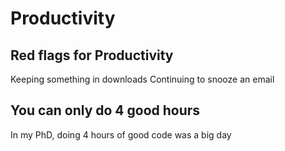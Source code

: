 # Productivity

## Red flags for Productivity

Keeping something in downloads
Continuing to snooze an email

## You can only do 4 good hours

In my PhD, doing 4 hours of good code was a big day